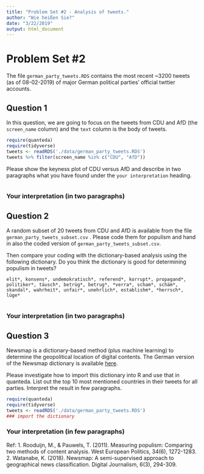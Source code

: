 ```yaml
---
title: "Problem Set #2 - Analysis of tweets."
author: "Wie heißen Sie?"
date: "3/22/2019"
output: html_document
---
```


# Problem Set #2
The file `german_party_tweets.RDS` contains the most recent ~3200 tweets (as of 08-02-2019) of major German political parties' official twttier accounts. 


## Question 1

In this question, we are going to focus on the tweets from CDU and AfD (the `screen_name` column) and the `text` column is the body of tweets.

```r
require(quanteda)
require(tidyverse)
tweets <- readRDS('./data/german_party_tweets.RDS')
tweets %>% filter(screen_name %in% c("CDU", "AfD"))
```

Please show the keyness plot of CDU versus AfD and describe in two paragraphs what you have found under the `your interpretation` heading.

```r
```

### Your interpretation (in two paragraphs)

## Question 2

A random subset of 20 tweets from CDU and AfD is available from the file `german_party_tweets_subset.csv` . Please code them for populism and hand in also the coded version of `german_party_tweets_subset.csv`.

Then compare your coding with the dictionary-based analysis using the following dictionary. Do you think the dictionary is good for determining populism in tweets?

`elit*, konsens*, undemokratisch*, referend*, korrupt*, propagand*, politiker*, täusch*, betrüg*, betrug*, *verra*, scham*, schäm*, skandal*, wahrheit*, unfair*, unehrlich*, establishm*, *herrsch*, lüge*`

```r
```

### Your interpretation (in two paragraphs)

## Question 3

Newsmap is a dictionary-based method (plus machine learning) to determine the geopolitical location of digital contents. The German version of the Newsmap dictionary is available  [here](https://raw.githubusercontent.com/koheiw/newsmap/master/dict/german.yml).

Please investigate how to import this dictionary into R and use that in quanteda. List out the top 10 most mentioned countries in their tweets for all parties. Interpret the result in few paragraphs.

```r
require(quanteda)
require(tidyverse)
tweets <- readRDS('./data/german_party_tweets.RDS')
### import the dictionary

```

### Your interpretation (in few paragraphs)





Ref: 
1. Rooduijn, M., & Pauwels, T. (2011). Measuring populism: Comparing two methods of content analysis. West European Politics, 34(6), 1272-1283.
2. Watanabe, K. (2018). Newsmap: A semi-supervised approach to geographical news classification. Digital Journalism, 6(3), 294-309.
